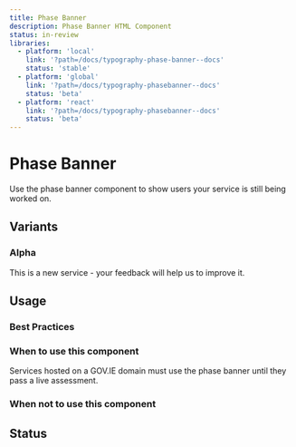 ```yaml
---
title: Phase Banner
description: Phase Banner HTML Component
status: in-review
libraries:
  - platform: 'local'
    link: '?path=/docs/typography-phase-banner--docs'
    status: 'stable'
  - platform: 'global'
    link: '?path=/docs/typography-phasebanner--docs'
    status: 'beta'
  - platform: 'react'
    link: '?path=/docs/typography-phasebanner--docs'
    status: 'beta'
---
```


# Phase Banner

Use the phase banner component to show users your service is still being worked on.

## Variants

### Alpha

<ComponentContainer>
  <PhaseBanner level="alpha">This is a new service - your <Link href='/'>feedback</Link> will help us to improve it.</PhaseBanner>
</ComponentContainer>

## Usage

### Best Practices

### When to use this component

Services hosted on a GOV.IE domain must use the phase banner until they pass a live assessment.

### When not to use this component

## Status

<ComponentStatusBlock componentId="phase-banner" />